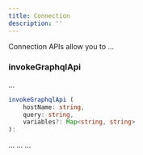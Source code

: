 ```yaml
---
title: Connection
description: ''
---
```


Connection APIs allow you to ...

### invokeGraphqlApi
...

```function.ts
invokeGraphqlApi (
    hostName: string,
    query: string,
    variables?: Map<string, string>
):
```

<ResponseField name="hostName" type="string" required>
  ...
</ResponseField>

<ResponseField name="query" type="string" required>
  ...
</ResponseField>

<ResponseField name="variables" type="string">
  ...
</ResponseField>